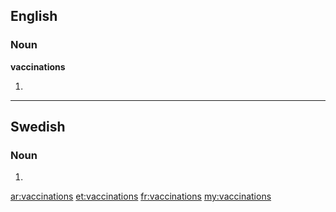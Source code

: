 ==English==

===Noun===
'''vaccinations'''

# {{plural of|[[vaccination]]}}

----

==Swedish==

===Noun===
{{infl|sv|noun form}}

# {{sv-noun-form-indef-gen|vaccination}}

[[ar:vaccinations]]
[[et:vaccinations]]
[[fr:vaccinations]]
[[my:vaccinations]]